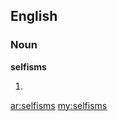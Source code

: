 ==English==

===Noun===
'''selfisms'''

# {{plural of|[[selfism]]}}

[[ar:selfisms]]
[[my:selfisms]]